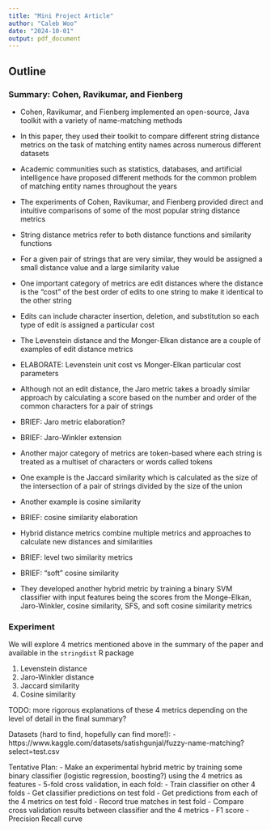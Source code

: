 ```yaml
---
title: "Mini Project Article"
author: "Caleb Woo"
date: "2024-10-01"
output: pdf_document
---
```


## Outline


### Summary: Cohen, Ravikumar, and Fienberg

- Cohen, Ravikumar, and Fienberg implemented an open-source, Java toolkit with a variety of name-matching methods
- In this paper, they used their toolkit to compare different string distance metrics on the task of matching entity names across numerous different datasets
- Academic communities such as statistics, databases, and artificial intelligence have proposed different methods for the common problem of matching entity names throughout the years
- The experiments of Cohen, Ravikumar, and Fienberg provided direct and intuitive comparisons of some of the most popular string distance metrics

- String distance metrics refer to both distance functions and similarity functions
- For a given pair of strings that are very similar, they would be assigned a small distance value and a large similarity value

- One important category of metrics are edit distances where the distance is the "cost" of the best order of edits to one string to make it identical to the other string
- Edits can include character insertion, deletion, and substitution so each type of edit is assigned a particular cost
- The Levenstein distance and the Monger-Elkan distance are a couple of examples of edit distance metrics
- ELABORATE: Levenstein unit cost vs Monger-Elkan particular cost parameters
- Although not an edit distance, the Jaro metric takes a broadly similar approach by calculating a score based on the number and order of the common characters for a pair of strings
- BRIEF: Jaro metric elaboration?
- BRIEF: Jaro-Winkler extension

- Another major category of metrics are token-based where each string is treated as a multiset of characters or words called tokens
- One example is the Jaccard similarity which is calculated as the size of the intersection of a pair of strings divided by the size of the union
- Another example is cosine similarity
- BRIEF: cosine similarity elaboration

- Hybrid distance metrics combine multiple metrics and approaches to calculate new distances and similarities
- BRIEF: level two similarity metrics
- BRIEF: "soft" cosine similarity
- They developed another hybrid metric by training a binary SVM classifier with input features being the scores from the Monge-Elkan, Jaro-Winkler, cosine similarity, SFS, and soft cosine similarity metrics

### Experiment

We will explore 4 metrics mentioned above in the summary of the paper and available in the `stringdist` R package

1. Levenstein distance
2. Jaro-Winkler distance
3. Jaccard similarity
4. Cosine similarity

TODO: more rigorous explanations of these 4 metrics depending on the level of detail in the final summary?

Datasets (hard to find, hopefully can find more!):
- https://www.kaggle.com/datasets/satishgunjal/fuzzy-name-matching?select=test.csv

Tentative Plan:
- Make an experimental hybrid metric by training some binary classifier (logistic regression, boosting?) using the 4 metrics as features
- 5-fold cross validation, in each fold:
  - Train classifier on other 4 folds
  - Get classifier predictions on test fold
  - Get predictions from each of the 4 metrics on test fold
  - Record true matches in test fold
- Compare cross validation results between classifier and the 4 metrics
  - F1 score
  - Precision Recall curve
